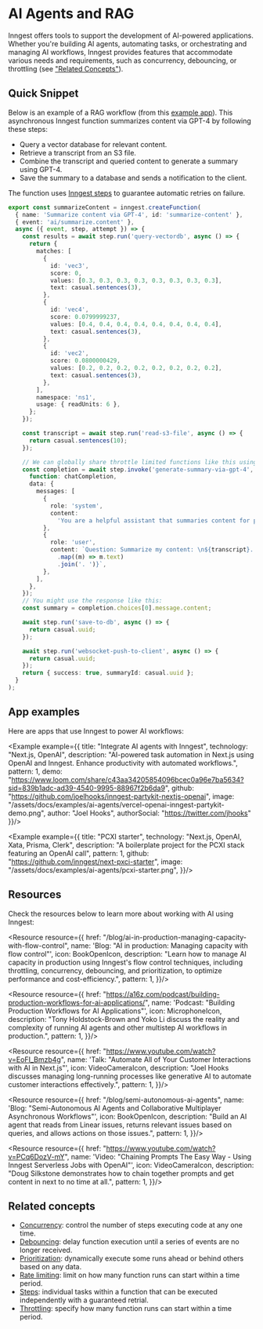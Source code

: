 


# AI Agents and RAG

Inngest offers tools to support the development of AI-powered applications. Whether you're building AI agents, automating tasks, or orchestrating and managing AI workflows, Inngest provides features that accommodate various needs and requirements, such as concurrency, debouncing, or throttling (see ["Related Concepts"](#related-concepts)).

## Quick Snippet

Below is an example of a RAG workflow (from this [example app](https://github.com/inngest/inngest-demo-app/)). This asynchronous Inngest function summarizes content via GPT-4 by following these steps:
- Query a vector database for relevant content.
- Retrieve a transcript from an S3 file.
- Combine the transcript and queried content to generate a summary using GPT-4.
- Save the summary to a database and sends a notification to the client.

The function uses [Inngest steps](/docs/learn/inngest-steps) to guarantee automatic retries on failure.

```typescript {{ title: "./inngest/functions.ts" }}
export const summarizeContent = inngest.createFunction(
  { name: 'Summarize content via GPT-4', id: 'summarize-content' },
  { event: 'ai/summarize.content' },
  async ({ event, step, attempt }) => {
    const results = await step.run('query-vectordb', async () => {
      return {
        matches: [
          {
            id: 'vec3',
            score: 0,
            values: [0.3, 0.3, 0.3, 0.3, 0.3, 0.3, 0.3, 0.3],
            text: casual.sentences(3),
          },
          {
            id: 'vec4',
            score: 0.0799999237,
            values: [0.4, 0.4, 0.4, 0.4, 0.4, 0.4, 0.4, 0.4],
            text: casual.sentences(3),
          },
          {
            id: 'vec2',
            score: 0.0800000429,
            values: [0.2, 0.2, 0.2, 0.2, 0.2, 0.2, 0.2, 0.2],
            text: casual.sentences(3),
          },
        ],
        namespace: 'ns1',
        usage: { readUnits: 6 },
      };
    });

    const transcript = await step.run('read-s3-file', async () => {
      return casual.sentences(10);
    });

    // We can globally share throttle limited functions like this using invoke
    const completion = await step.invoke('generate-summary-via-gpt-4', {
      function: chatCompletion,
      data: {
        messages: [
          {
            role: 'system',
            content:
              'You are a helpful assistant that summaries content for product launches.',
          },
          {
            role: 'user',
            content: `Question: Summarize my content: \n${transcript}. \nInformation: ${results.matches
              .map((m) => m.text)
              .join('. ')}`,
          },
        ],
      },
    });
    // You might use the response like this:
    const summary = completion.choices[0].message.content;

    await step.run('save-to-db', async () => {
      return casual.uuid;
    });

    await step.run('websocket-push-to-client', async () => {
      return casual.uuid;
    });
    return { success: true, summaryId: casual.uuid };
  }
);
```

## App examples
Here are apps that use Inngest to power AI workflows:

<ResourceGrid cols={2}>

<Example example={{
title: "Integrate AI agents with Inngest",
technology: "Next.js, OpenAI",
description: "AI-powered task automation in Next.js using OpenAI and Inngest. Enhance productivity with automated workflows.",
pattern: 1,
demo: "https://www.loom.com/share/c43aa34205854096bcec0a96e7ba5634?sid=839b1adc-ad39-4540-9995-88967f2b6da9",
github: "https://github.com/joelhooks/inngest-partykit-nextjs-openai",
image: "/assets/docs/examples/ai-agents/vercel-openai-inngest-partykit-demo.png",
author: "Joel Hooks",
authorSocial: "https://twitter.com/jhooks"
}}/>

<Example example={{
title: "PCXI starter",
technology: "Next.js, OpenAI, Xata, Prisma, Clerk",
description: "A boilerplate project for the PCXI stack featuring an OpenAI call",
pattern: 1,
github: "https://github.com/inngest/next-pxci-starter",
image: "/assets/docs/examples/ai-agents/pcxi-starter.png",
}}/>

</ResourceGrid>

## Resources
Check the resources below to learn more about working with AI using Inngest:

<ResourceGrid cols={2}>

<Resource resource={{
href: "/blog/ai-in-production-managing-capacity-with-flow-control",
name: 'Blog: "AI in production: Managing capacity with flow control"',
icon: BookOpenIcon,
description: "Learn how to manage AI capacity in production using Inngest's flow control techniques, including throttling, concurrency, debouncing, and prioritization, to optimize performance and cost-efficiency.",
pattern: 1,
}}/>

<Resource resource={{
href: "https://a16z.com/podcast/building-production-workflows-for-ai-applications/",
name: 'Podcast: "Building Production Workflows for AI Applications"',
icon: MicrophoneIcon,
description: "Tony Holdstock-Brown and Yoko Li discuss the reality and complexity of running AI agents and other multistep AI workflows in production.",
pattern: 1,
}}/>

<Resource resource={{
href: "https://www.youtube.com/watch?v=EoFI_Bmzb4g",
name: 'Talk: "Automate All of Your Customer Interactions with AI in Next.js"',
icon: VideoCameraIcon,
description: "Joel Hooks discusses managing long-running processes like generative AI to automate customer interactions effectively.",
pattern: 1,
}}/>


<Resource resource={{
href: "/blog/semi-autonomous-ai-agents",
name: 'Blog: "Semi-Autonomous AI Agents and Collaborative Multiplayer Asynchronous Workflows"',
icon: BookOpenIcon,
description: "Build an AI agent that reads from Linear issues, returns relevant issues based on queries, and allows actions on those issues.",
pattern: 1,
}}/>

<Resource resource={{
href: "https://www.youtube.com/watch?v=PCq6DozV-mY",
name: 'Video: "Chaining Prompts The Easy Way - Using Inngest Serverless Jobs with OpenAI"',
icon: VideoCameraIcon,
description: "Doug Silkstone demonstrates how to chain together prompts and get content in next to no time at all.",
pattern: 1,
}}/>

</ResourceGrid>

## Related concepts

- [Concurrency](/docs/guides/concurrency): control the number of steps executing code at any one time.
- [Debouncing](/docs/guides/debounce): delay function execution until a series of events are no longer received.
- [Prioritization](/docs/guides/priority): dynamically execute some runs ahead or behind others based on any data.
- [Rate limiting](/docs/guides/rate-limiting): limit on how many function runs can start within a time period.
- [Steps](/docs/reference/functions/step-run): individual tasks within a function that can be executed independently with a guaranteed retrial.
- [Throttling](/docs/guides/throttling): specify how many function runs can start within a time period.